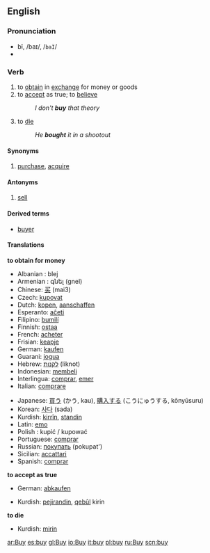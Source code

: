 ==English==

=== Pronunciation ===
*bī, /baɪ/, /<tt>baI</tt>/
*{{audio|en-us-buy.ogg|Audio (US)}}

=== Verb ===
{{irregverb|buy|[[buys]]|[[bought]]|[[bought]]|[[buying]]}}
# to [[obtain]] in [[exchange]] for money or goods
# to [[accept]] as true; to [[believe]]
#:''I don't '''buy''' that theory''
# to [[die]]
#:''He '''bought''' it in a shootout''

==== Synonyms ====
#[[purchase]], [[acquire]]<!-- does acquier apply a transaction or just a syn of "receive"? -->

====Antonyms====
#[[sell]]

====Derived terms====
*[[buyer]]

====Translations====
'''to obtain for money'''
{{top}}
*Albanian : blej
*Armenian : գնել (gnel)
*Chinese: [[买]] (mai3)
*Czech: [[kupovat]]
*Dutch: [[kopen]], [[aanschaffen]]
*Esperanto: [[aĉeti]]
*Filipino: [[bumilí]]
*Finnish: [[ostaa]]
*French: [[acheter]]
*Frisian: [[keapje]]
*German: [[kaufen]]
*Guarani: [[jogua]]
*Hebrew: [[לקנות]] (liknot)
*Indonesian: [[beli|membeli]]
*Interlingua: [[comprar]], [[emer]]
*Italian: [[comprare]]
{{mid}}
*Japanese: [[買う]] (かう, kau), [[購入]]する (こうにゅうする, kōnyūsuru)
*Korean: [[사다]] (sada)
*Kurdish: [[kirrîn]], [[standin]]
*Latin: [[emo]]
*Polish : kupić / kupować
*Portuguese: [[comprar]]
*Russian: [[покупать]] (pokupat')
*Sicilian: [[accattari]]
*Spanish: [[comprar]]
{{bottom}}

'''to accept as true'''
{{top}}
*German: [[abkaufen]]
{{mid}}
*Kurdish: [[pejirandin]], [[qebûl]] kirin
{{bottom}}

'''to die'''
{{top}}
{{mid}}
*Kurdish: [[mirin]]
{{bottom}}

[[ar:Buy]]
[[es:buy]]
[[gl:Buy]]
[[io:Buy]]
[[it:buy]]
[[pl:buy]]
[[ru:Buy]]
[[scn:buy]]